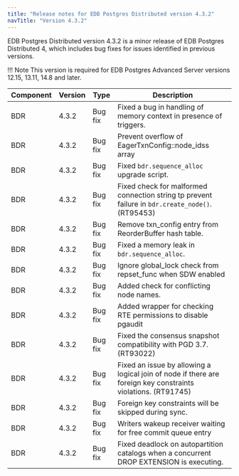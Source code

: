 ```yaml
---
title: "Release notes for EDB Postgres Distributed version 4.3.2"
navTitle: "Version 4.3.2"
---
```


EDB Postgres Distributed version 4.3.2 is a minor release of EDB Postgres Distributed 4, which includes bug fixes for issues identified in previous versions.

!!! Note
    This version is required for EDB Postgres Advanced Server versions 12.15, 13.11, 14.8 and later.

| Component | Version |  Type           |                                                   Description                                                           |
| --------- | ------- | --------------- | ------------------------------------------------------------------------------------------------------------------------|
| BDR       | 4.3.2   | Bug fix         | Fixed a bug in handling of memory context in presence of triggers. |
| BDR       | 4.3.2   | Bug fix         | Prevent overflow of EagerTxnConfig::node_idss array |
| BDR       | 4.3.2   | Bug fix         | Fixed `bdr.sequence_alloc` upgrade script. |
| BDR       | 4.3.2   | Bug fix         | Fixed check for malformed connection string tp prevent failure in `bdr.create_node()`. (RT95453) |
| BDR       | 4.3.2   | Bug fix         | Remove txn_config entry from ReorderBuffer hash table. |
| BDR       | 4.3.2   | Bug fix         | Fixed a memory leak in `bdr.sequence_alloc`. |
| BDR       | 4.3.2   | Bug fix         | Ignore global_lock check from repset_func when SDW enabled |
| BDR       | 4.3.2   | Bug fix         | Added check for conflicting node names. |
| BDR       | 4.3.2   | Bug fix         | Added wrapper for checking RTE permissions to disable pgaudit |
| BDR       | 4.3.2   | Bug fix         | Fixed the consensus snapshot compatibility with PGD 3.7. (RT93022) |
| BDR       | 4.3.2   | Bug fix         | Fixed an issue by allowing a logical join of node if there are foreign key constraints violations. (RT91745) |
| BDR       | 4.3.2   | Bug fix         | Foreign key constraints will be skipped during sync. |
| BDR       | 4.3.2   | Bug fix         | Writers wakeup receiver waiting for free commit queue entry |
| BDR       | 4.3.2   | Bug fix         | Fixed deadlock on autopartition catalogs when a concurrent DROP EXTENSION is executing.|
